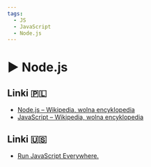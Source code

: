 ```yaml
---
tags:
  - JS
  - JavaScript
  - Node.js
---
```



# ▶️ Node.js

<VimeoPlayer videoId="754020224" />

## Linki 🇵🇱

- [Node.js – Wikipedia, wolna encyklopedia](https://pl.wikipedia.org/wiki/Node.js)
- [JavaScript – Wikipedia, wolna encyklopedia](https://pl.wikipedia.org/wiki/JavaScript)

## Linki 🇺🇸

- [Run JavaScript Everywhere.](https://nodejs.dev/en/)
